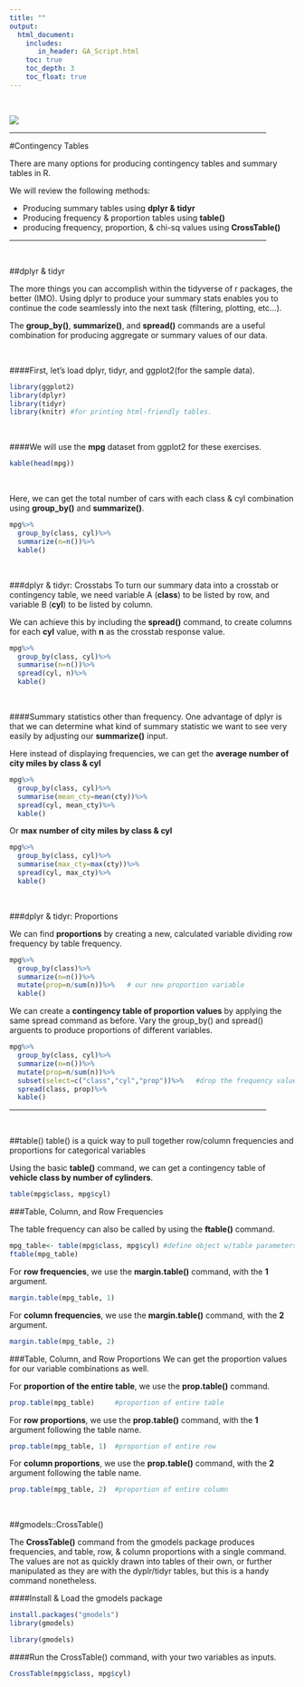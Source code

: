 ```yaml
---
title: ""
output: 
  html_document:
    includes:
       in_header: GA_Script.html
    toc: true
    toc_depth: 3
    toc_float: true
---
```


<br/>

![](/Users/Brett/Desktop/AWR/analyticswithr/Data Analysis.png)

<hr width="90%">

#Contingency Tables

There are many options for producing contingency tables and summary tables in R. 

We will review the following methods:

* Producing summary tables using **dplyr & tidyr**
* Producing frequency & proportion tables using **table()**
* producing frequency, proportion, & chi-sq values using **CrossTable()**

<hr width="90%">

<br/>


##dplyr & tidyr

The more things you can accomplish within the tidyverse of r packages, the better (IMO). Using dplyr to produce your summary stats enables you to continue the code seamlessly into the next task (filtering, plotting, etc...).


The **group_by()**, **summarize()**, and **spread()** commands are a useful combination for producing aggregate or summary values of our data.

<br/>

####First, let's load dplyr, tidyr, and ggplot2(for the sample data).
```r
library(ggplot2)
library(dplyr)
library(tidyr)
library(knitr) #for printing html-friendly tables.
```

<br/>

####We will use the **mpg** dataset from ggplot2 for these exercises.

```r
kable(head(mpg))
```


<br/>

Here, we can get the total number of cars with each class & cyl combination using **group_by()** and **summarize()**.
```r
mpg%>%
  group_by(class, cyl)%>%
  summarize(n=n())%>%
  kable()
```

<br/>

###dplyr & tidyr: Crosstabs
To turn our summary data into a crosstab or contingency table, we need variable A (**class**) to be listed by row, and variable B (**cyl**) to be listed by column. 

We can achieve this by including the **spread()** command, to create columns for each **cyl** value, with **n** as the crosstab response value.
```r
mpg%>%
  group_by(class, cyl)%>%
  summarise(n=n())%>%
  spread(cyl, n)%>%
  kable()
```


<br/>

####Summary statistics other than frequency.
One advantage of dplyr is that we can determine what kind of summary statistic we want to see very easily by adjusting our **summarize()** input. 

Here instead of displaying frequencies, we can get the **average number of city miles by class & cyl**
```r
mpg%>%
  group_by(class, cyl)%>%
  summarise(mean_cty=mean(cty))%>%
  spread(cyl, mean_cty)%>%
  kable()
```

Or **max number of city miles by class & cyl**

```r
mpg%>%
  group_by(class, cyl)%>%
  summarise(max_cty=max(cty))%>%
  spread(cyl, max_cty)%>%
  kable()
```

<br/>

###dplyr & tidyr: Proportions

We can find **proportions** by creating a new, calculated variable dividing row frequency by table frequency.

```r
mpg%>%
  group_by(class)%>%
  summarize(n=n())%>%
  mutate(prop=n/sum(n))%>%   # our new proportion variable
  kable()
```

We can create a **contingency table of proportion values** by applying the same spread command as before. Vary the group_by() and spread() arguents to produce proportions of different variables.

```r
mpg%>%
  group_by(class, cyl)%>%
  summarize(n=n())%>%
  mutate(prop=n/sum(n))%>%
  subset(select=c("class","cyl","prop"))%>%   #drop the frequency value
  spread(class, prop)%>%
  kable()
```

<hr width="90%">

<br/>

##table()
table() is a quick way to pull together row/column frequencies and proportions for categorical variables

Using the basic **table()** command, we can get a contingency table of **vehicle class by number of cylinders**.
```r
table(mpg$class, mpg$cyl)
```



###Table, Column, and Row Frequencies

The table frequency can also be called by using the **ftable()** command.
```r
mpg_table<- table(mpg$class, mpg$cyl) #define object w/table parameters for simple calling
ftable(mpg_table)
```


For **row frequencies**, we use the **margin.table()** command, with the **1** argument.
```r
margin.table(mpg_table, 1)  
```

For **column frequencies**, we use the **margin.table()** command, with the **2** argument.
```r
margin.table(mpg_table, 2)  
```


###Table, Column, and Row Proportions
We can get the proportion values for our variable combinations as well.

For **proportion of the entire table**, we use the **prop.table()** command.
```r
prop.table(mpg_table)     #proportion of entire table
```

For **row proportions**, we use the **prop.table()** command, with the **1** argument following the table name.
```r
prop.table(mpg_table, 1)  #proportion of entire row
```


For **column proportions**, we use the **prop.table()** command, with the **2** argument following the table name.
```r
prop.table(mpg_table, 2)  #proportion of entire column
```

<br/>

##gmodels::CrossTable()

The **CrossTable()** command from the gmodels package produces frequencies, and table, row, & column proportions with a single command. The values are not as quickly drawn into tables of their own, or further manipulated as they are with the dyplr/tidyr tables, but this is a handy command nonetheless.

####Install & Load the gmodels package

```r
install.packages("gmodels")
library(gmodels)
```

```r
library(gmodels)
```


####Run the CrossTable() command, with your two variables as inputs.
```r
CrossTable(mpg$class, mpg$cyl)
```

